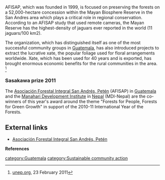 {{Photowantedsca}}
AFISAP, which was founded in 1999, is focused on preserving the forests on a 52,000-hectare concession within the Mayan Biosphere Reserve in the San Andres area which plays a critical role in regional conservation. According to an AFISAP study that used remote cameras, the Mayan Reserve has the highest-density of jaguars ever reported in the world (11 jaguars/100 km2).

The organization, which has distinguished itself as one of the most successful community groups in [[Guatemala]], has also introduced projects to extract the lucrative xate, the popular foliage used for floral arrangements worldwide. Xate, which has been used for 40 years and is exported, has brought enormous economic benefits for the rural communities in the area. <ref>[http://www.unep.org/Documents.Multilingual/Default.asp?DocumentID=659&ArticleID=6912&l=en&t=long unep.org], 23 February 2011</ref>

=== Sasakawa prize 2011 ===
The [[Asociación Forestal Integral San Andrés, Petén]] (AFISAP) in [[Guatemala]] and the [[Manahari Development Institute]] in [[Nepal]] (MDI-Nepal) are the co-winners of this year's award around the theme "Forests for People, Forests for Green Growth" in support of the 2010-11 International Year of the Forests.

== External links ==
*[http://afisap.org/ Asociación Forestal Integral San Andrés, Petén]{{Stub}}

'''References'''
<references/>

[[category:Guatemala]]
[[category:Sustainable community action]]